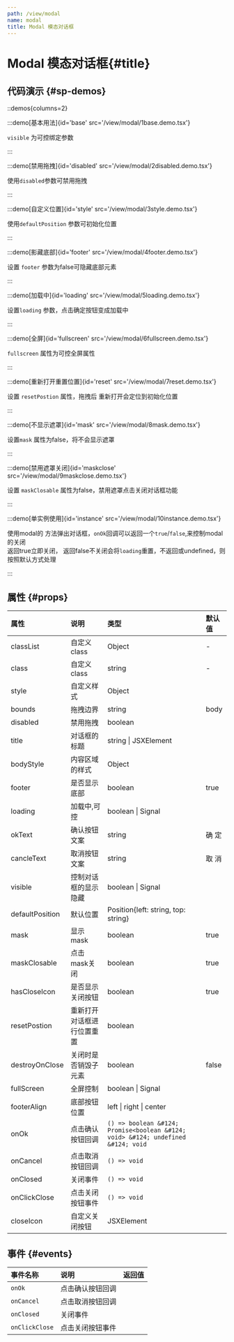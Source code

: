 ```yaml
---
path: /view/modal
name: modal
title: Modal 模态对话框
---
```



<div class="sys-ctx-main-left">

# Modal 模态对话框\{#title\}

## 代码演示 \{#sp-demos\}

::demos{columns=2}

:::demo[基本用法]{id='base' src='/view/modal/1base.demo.tsx'}

`visible` 为可控绑定参数

:::


:::demo[禁用拖拽]{id='disabled' src='/view/modal/2disabled.demo.tsx'}

使用`disabled`参数可禁用拖拽

:::


:::demo[自定义位置]{id='style' src='/view/modal/3style.demo.tsx'}

使用`defaultPosition` 参数可初始化位置

:::


:::demo[影藏底部]{id='footer' src='/view/modal/4footer.demo.tsx'}

设置 `footer` 参数为false可隐藏底部元素

:::


:::demo[加载中]{id='loading' src='/view/modal/5loading.demo.tsx'}

设置`loading` 参数，点击确定按钮变成加载中

:::



:::demo[全屏]{id='fullscreen' src='/view/modal/6fullscreen.demo.tsx'}

`fullscreen` 属性为可控全屏属性

:::


:::demo[重新打开重置位置]{id='reset' src='/view/modal/7reset.demo.tsx'}

设置 `resetPostion` 属性，拖拽后 重新打开会定位到初始化位置

:::


:::demo[不显示遮罩]{id='mask' src='/view/modal/8mask.demo.tsx'}

设置`mask` 属性为false，将不会显示遮罩

:::


:::demo[禁用遮罩关闭]{id='maskclose' src='/view/modal/9maskclose.demo.tsx'}

设置 `maskClosable` 属性为false，禁用遮罩点击关闭对话框功能

:::


:::demo[单实例使用]{id='instance' src='/view/modal/10instance.demo.tsx'}

使用modal的 方法弹出对话框，`onOk`回调可以返回一个`true`/`false`,来控制modal的关闭\
返回true立即关闭， 返回false不关闭会将`loading`重置，不返回或undefined，则按照默认方式处理

:::


## 属性 \{#props\}

| 属性 | 说明 | 类型 | 默认值 |
| :--- | :---- | :--- | :--- |
|classList|自定义class|Object|-|
|class|自定义class|string|-|
|style|自定义样式|Object||
|bounds|拖拽边界|string|body|
|disabled|禁用拖拽|boolean||
|title|对话框的标题|string &#124; JSXElement||
|bodyStyle|内容区域的样式|Object||
|footer|是否显示底部|boolean|true|
|loading|加载中,可控|boolean &#124; Signal||,
|okText|确认按钮文案|string|确 定|
|cancleText|取消按钮文案|string|取 消|
|visible|控制对话框的显示隐藏|boolean &#124; Signal||
|defaultPosition|默认位置|Position\{left: string, top: string\}||
|mask|显示mask|boolean|true|
|maskClosable|点击mask关闭|boolean|true|
|hasCloseIcon|是否显示关闭按钮|boolean|true|
|resetPostion|重新打开对话框进行位置重置|boolean||
|destroyOnClose|关闭时是否销毁子元素|boolean|false|
|fullScreen|全屏控制|boolean &#124; Signal||
|footerAlign|底部按钮位置|left &#124; right &#124; center||
|onOk|点击确认按钮回调|`() => boolean &#124; Promise<boolean &#124; void> &#124; undefined &#124; void`||
|onCancel|点击取消按钮回调|`() => void`||
|onClosed|关闭事件|`() => void`||
|onClickClose|点击关闭按钮事件|`() => void`||
|closeIcon|自定义关闭按钮|JSXElement||


## 事件 \{#events\}


| 事件名称 | 说明 | 返回值|
| :--- | :---- | :--- |
|`onOk`|点击确认按钮回调||
|`onCancel`|点击取消按钮回调||
|`onClosed`|关闭事件||
|`onClickClose`|点击关闭按钮事件||




</div>